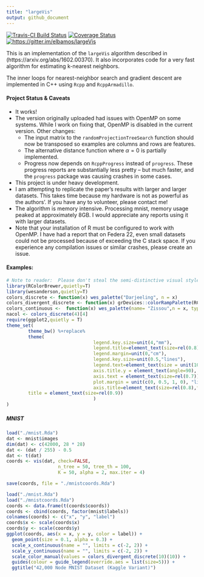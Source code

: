 ```yaml
---
title: "largeVis"
output: github_document
---
```


[![Travis-CI Build Status](https://travis-ci.org/elbamos/largeVis.svg?branch=master)](https://travis-ci.org/elbamos/largeVis) [![Coverage Status](https://img.shields.io/codecov/c/github/elbamos/largeVis/master.svg)](https://codecov.io/github/elbamos/largeVis?branch=master)[![https://gitter.im/elbamos/largeVis](https://badges.gitter.im/elbamos/largeVis.svg)](https://gitter.im/elbamos/largeVis?utm_source=badge&utm_medium=badge&utm_campaign=pr-badge&utm_content=badge)

This is an implementation of the `largeVis` algorithm described in (https://arxiv.org/abs/1602.00370).  It also incorporates code for a very fast algorithm for estimating k-nearest neighbors.

The inner loops for nearest-neighbor search and gradient descent are implemented in C++ using `Rcpp` and `RcppArmadillo`. 

#### Project Status & Caveats
* It works!
* The version originally uploaded had issues with OpenMP on some systems. While I work on fixing that, OpenMP is disabled in the current version. Other changes:
     + The input matrix to the `randomProjectionTreeSearch` function should now be transposed so examples are columns and rows are features. 
     + The alternative distance function where $\alpha = 0$ is partially implemented. 
     + Progress now depends on `RcppProgress` instead of `progress`. These progress reports are substantially less pretty -- but much faster, and the `progress` package was causing crashes in some cases. 
* This project is under heavy development.  
* I am attempting to replicate the paper's results with larger and larger datasets.  This takes time because my hardware is not as powerful as the authors'.  If you have any to volunteer, please contact me!
* The algorithm is memory intensive.  Processing mnist, memory usage peaked at approximately 8GB.  I would appreciate any reports using it with larger datasets. 
* Note that your installation of R must be configured to work with OpenMP.  I have had a report that on Federa 22, even small datasets could not be processed because of exceeding the C stack space.  If you experience any compilation issues or similar crashes, please create an issue. 

#### Examples:
```r
# Note to reader:  Please don't steal the semi-distinctive visual style I spent several hours creating for myself.
library(RColorBrewer,quietly=T)
library(wesanderson,quietly=T)
colors_discrete <- function(x) wes_palette("Darjeeling", n = x)
colors_divergent_discrete <- function(x) grDevices::colorRampPalette(RColorBrewer::brewer.pal(x, "Spectral"))
colors_continuous <-  function(x) wes_palette(name= "Zissou",n = x, type= "continuous")
nacol <- colors_discrete(4)[4]
require(ggplot2,quietly = T)
theme_set(
        theme_bw() %+replace%
        theme(
                                legend.key.size=unit(4,"mm"), 
                                legend.title=element_text(size=rel(0.8), face = "bold"),
                                legend.margin=unit(0,"cm"),
                                legend.key.size=unit(0.5,"lines"),
                                legend.text=element_text(size = unit(10, "points")), 
                                axis.title.y = element_text(angle=90),
                                axis.text = element_text(size=rel(0.7)),
                                plot.margin = unit(c(0, 0.5, 1, 0), "lines"), 
                                axis.title=element_text(size=rel(0.8),face="bold"),
        title = element_text(size=rel(0.9))
                                ) 
)

```

##### MNIST

```r
load("./mnist.Rda")
dat <- mnist$images
dim(dat) <- c(42000, 28 * 28)
dat <- (dat / 255) - 0.5
dat <- t(dat)
coords <- vis(dat, check=FALSE,
                   n_tree = 50, tree_th = 100, 
                   K = 50, alpha = 2, max.iter = 4)
```
```r
save(coords, file = "./mnistcoords.Rda")
```
```r
load("./mnist.Rda")
load("./mnistcoords.Rda")
coords <- data.frame(t(coords$coords))
coords <- cbind(coords, factor(mnist$labels))
colnames(coords) <- c("x", "y", "label")
coords$x <- scale(coords$x)
coords$y <- scale(coords$y)
ggplot(coords, aes(x = x, y = y, color = label)) + 
  geom_point(size = 0.1, alpha = 0.3) +
  scale_x_continuous(name = "", limits = c(-2, 2)) +
  scale_y_continuous(name = "", limits = c(-2, 2)) +
  scale_color_manual(values = colors_divergent_discrete(10)(10)) +
  guides(colour = guide_legend(override.aes = list(size=5))) +
  ggtitle("42,000 Node MNIST Dataset (Kaggle Variant)")
```
